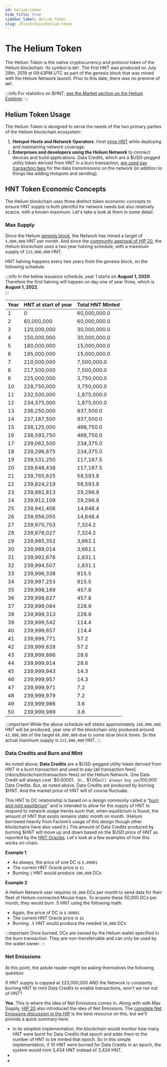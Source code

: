 ```yaml
---
id: helium-token
hide_title: true
sidebar_label: Helium Token
slug: /blockchain/helium-token
---
```


# The Helium Token

The Helium Token is the native cryptocurrency and protocol token of the Helium blockchain. Its symbol is `HNT`. The first HNT was produced on July 29th, 2019 at 09:43PM UTC as part of the genesis block that was mined with the Helium Network launch. Prior to this date, there was no premine of `HNT`.


:::info
For statistics on $HNT, [see the Market section on the Helium Explorer](https://explorer.helium.com/market).
:::


## Helium Token Usage

The Helium Token is designed to serve the needs of the two primary parties of the Helium blockchain ecosystem: 

1. **Hotspot Hosts and Network Operators**. Host [mine HNT](/docs/blockchain/mining) while deploying and maintaining network coverage.
2. **Enterprises and developers using the Helium Network** to connect devices and build applications. Data Credits, which are a $USD-pegged utility token derived from HNT in a burn transaction, [are used pay transaction fees](/docs/blockchain/transaction-fees) for the data transmissions on the network (in addition to things like adding Hotspots and sending). 


## HNT Token Economic Concepts

The Helium blockchain uses three distinct token economic concepts to ensure HNT supply is both plentiful for network needs but also relatively scarce, with a known maximum. Let's take a look at them in some detail.

### Max Supply

Since the Helium [genesis block](https://explorer.helium.com/blocks/1), the Network has mined a target of `5,000,000` HNT per month. And since the [community approval of HIP 20](https://github.com/helium/HIP/issues/73), the Helium blockchain uses a two year halving schedule, with a maximum supply of `223,000,000` HNT. 

HNT halving happens every two years from the genesis block, on the following schedule. 

:::info
In the below issuance schedule, year 1 starts on **August 1, 2020**. Therefore the first halving will happen on day one of year three, which is **August 1, 2022**.  
:::


 |Year| HNT at start of year | Total HNT Minted| 
 | :------------------------------ | :--------------------------------------------------------------------------------------------------------------------------- | :------------ |
 | 1 | 0 | 60,000,000.0 |
 | 2 | 60,000,000 | 60,000,000.0 | 
 | 3 | 120,000,000 | 30,000,000.0 |
 | 4 | 150,000,000 | 30,000,000.0 |
 | 5 | 180,000,000 | 15,000,000.0 |
 | 6 | 195,000,000 | 15,000,000.0 |
 | 7 | 210,000,000 | 7,500,000.0 |
 | 8 | 217,500,000 | 7,500,000.0 |
 | 9 | 225,000,000 | 3,750,000.0 |
 | 10 | 228,750,000 | 3,750,000.0 |
 | 11 | 232,500,000 | 1,875,000.0 |
 | 12 | 234,375,000 | 1,875,000.0 |
 | 13 | 236,250,000 | 937,500.0 |
 | 14 | 237,187,500 | 937,500.0 |
 | 15 | 238,125,000 | 468,750.0 |
 | 16 | 238,593,750 | 468,750.0 |
 | 17 | 239,062,500 | 234,375.0 |
 | 18 | 239,296,875 | 234,375.0 |
 | 19 | 239,531,250 | 117,187.5 |
 | 20 | 239,648,438 | 117,187.5 |
 | 21 | 239,765,625 | 58,593.8 |
 | 22 | 239,824,219 | 58,593.8 |
 | 23 | 239,882,813 | 29,296.9 |
 | 24 | 239,912,109 | 29,296.9 |
 | 25 | 239,941,406 | 14,648.4 |
 | 26 | 239,956,055 | 14,648.4 |
 | 27 | 239,970,703 | 7,324.2 |
 | 28 | 239,978,027 | 7,324.2 |
 | 29 | 239,985,352 | 3,662.1 |
 | 30 | 239,989,014 | 3,662.1 |
 | 31 | 239,992,676 | 1,831.1 |
 | 32 | 239,994,507 | 1,831.1 |
 | 33 | 239,996,338 | 915.5 |
 | 34 | 239,997,253 | 915.5 |
 | 35 | 239,998,169 | 457.8 |
 | 36 | 239,998,627 | 457.8 |
 | 37 | 239,999,084 | 228.9 |
 | 38 | 239,999,313 | 228.9 |
 | 39 | 239,999,542 | 114.4 |
 | 40 | 239,999,657 | 114.4 |
 | 41 | 239,999,771 | 57.2 |
 | 42 | 239,999,828 | 57.2 |
 | 43 | 239,999,886 | 28.6 |
 | 44 | 239,999,914 | 28.6 |
 | 45 | 239,999,943 | 14.3 |
 | 46 | 239,999,957 | 14.3 |
 | 47 | 239,999,971 | 7.2 |
 | 48 | 239,999,979 | 7.2 |
 | 49 | 239,999,986 | 3.6 |
 | 50 | 239,999,989 | 3.6 |


:::important
While the above schedule will states approximately `240,000,000` HNT will be produced, year one of the blockchain only produced around `43,000,000` of the target `60,000,000` due to some slow block times. So the actual maximum supply is `223,000,000` HNT. 
:::


### Data Credits and Burn and Mint

As noted above, **Data Credits** are a $USD-pegged utility token derived from HNT in a burn transaction and used to pay [all transaction fees](/docs/blockchain/transaction-fees) on the Helium Network. One Data Credit will always cost `$0.00001`. Or, `$1.00` will always buy you `100,000` Data Credits. But, as noted above, Data Credits are produced by burning $HNT. And the market price of HNT will of course fluctuate.  

This HNT to DC relationship is based on a design commonly called a “[burn and mint equilibrium](https://multicoin.capital/2018/02/13/new-models-utility-tokens/)” and is intended to allow for the supply of HNT to respond to network usage trends such that, when equilibrium is found, the amount of HNT that exists remains static month on month. (Helium borrowed heavily from Factom’s usage of this design though other blockchains have also used it.) The amount of Data Credits produced by burning $HNT will move up and down based on the $USD price of HNT as reported by the [HNT Oracles](/docs/blockchain/oracles). Let's look at a few examples of how this works on-chain. 

**Example 1**
* As always, the price of one DC is `$.00001`
* The current HNT Oracle price is `$1`
* Burning `1` HNT would produce `100,000` DCs

**Example 2**

A Helium Network user requires `50,000` DCs per month to send data for their fleet of Helium-connected Mouse traps. To acquire these 50,000 DCs per month, they would burn .5 HNT using the following math:

* Again, the price of DC is `$.00001`
* The current HNT Oracle price is `$1`
* Burning `.5` HNT would produce the needed `50,000` DCs


:::important
Once burned, DCs are owned by the Helium wallet specified in the burn transaction. They are non-transferrable and can only be used by the wallet owner. 
:::


### Net Emissions

At this point, the astute reader might be asking themselves the following question: 

>
If HNT supply is capped at 223,000,000 AND the Network is constantly burning HNT to mint Data Credits to enable transactions, won't we run out of HNT? 
>

**Yes.** This is where the idea of Net Emissions comes in. Along with with Max Supply, [HIP 20](https://github.com/helium/HIP/issues/73) also introduced the idea of Net Emissions. The [complete Net Emissions discussion in the HIP](https://github.com/helium/HIP/blob/master/0020-hnt-max-supply.md#net-emissions) is the best resource on this, but we'll provide a quick summary here:

* In its simplest implementation, the blockchain would monitor how many HNT were burnt for Data Credits that epoch and adds them to the number of HNT to be minted that epoch. So in this simple implementation, if 10 HNT were burned for Data Credits in an epoch, the system would mint 3,434 HNT instead of 3,424 HNT.
* 
* 














